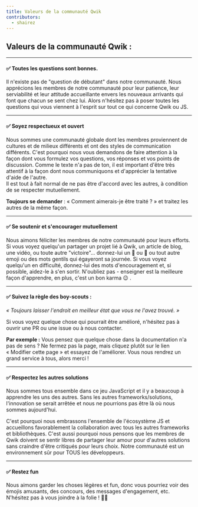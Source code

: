 ```yaml
---
title: Valeurs de la communauté Qwik
contributors:
  - shairez
---
```


## Valeurs de la communauté Qwik :

---

#### ✅ Toutes les questions sont bonnes.

Il n'existe pas de "question de débutant" dans notre communauté.
Nous apprécions les membres de notre communauté pour leur patience, leur serviabilité et leur attitude accueillante envers les nouveaux arrivants qui font que chacun se sent chez lui.
Alors n'hésitez pas à poser toutes les questions qui vous viennent à l'esprit sur tout ce qui concerne Qwik ou JS.

---

#### ✅ Soyez respectueux et ouvert

Nous sommes une communauté globale dont les membres proviennent de cultures et de milieux différents et ont des styles de communication différents.
C'est pourquoi nous vous demandons de faire attention à la façon dont vous formulez vos questions, vos réponses et vos points de discussion.
Comme le texte n'a pas de ton, il est important d'être très attentif à la façon dont nous communiquons et d'apprécier la tentative d'aide de l'autre.  
Il est tout à fait normal de ne pas être d'accord avec les autres, à condition de se respecter mutuellement.

**Toujours se demander** : « Comment aimerais-je être traité ? » et traitez les autres de la même façon.

---

#### ✅ Se soutenir et s'encourager mutuellement

Nous aimons féliciter les membres de notre communauté pour leurs efforts.
Si vous voyez quelqu'un partager un projet lié à Qwik, un article de blog, une vidéo, ou toute autre "victoire"...
donnez-lui un 👏 ou 🚀 ou tout autre emoji ou des mots gentils qui égayeront sa journée.
Si vous voyez quelqu'un en difficulté, donnez-lui des mots d'encouragement et, si possible,
aidez-le à s'en sortir. N'oubliez pas - enseigner est la meilleure façon d'apprendre, en plus, c'est un bon karma 😉 .

---

#### ✅ Suivez la règle des boy-scouts :

_« Toujours laisser l'endroit en meilleur état que vous ne l'avez trouvé. »_

Si vous voyez quelque chose qui pourrait être amélioré, n'hésitez pas à ouvrir une PR ou une issue ou à nous contacter.

**Par exemple :** Vous pensez que quelque chose dans la documentation n'a pas de sens ?
Ne fermez pas la page, mais cliquez plutôt sur le lien « Modifier cette page » et essayez de l'améliorer.
Vous nous rendrez un grand service à tous, alors merci !

---

#### ✅ Respectez les autres solutions

Nous sommes tous ensemble dans ce jeu JavaScript et il y a beaucoup à apprendre les uns des autres.
Sans les autres frameworks/solutions, l'innovation se serait arrêtée et nous ne pourrions pas être là où nous sommes aujourd'hui.

C'est pourquoi nous embrassons l'ensemble de l'écosystème JS et accueillons favorablement la collaboration avec tous les autres frameworks et bibliothèques.
C'est aussi pourquoi nous pensons que les membres de Qwik doivent se sentir libres de partager leur amour pour d'autres solutions sans craindre d'être critiqués pour leurs choix.
Notre communauté est un environnement sûr pour TOUS les développeurs.

---

#### ✅ Restez fun

Nous aimons garder les choses légères et fun, donc vous pourriez voir des émojis amusants, des concours,
des messages d'engagement, etc. N'hésitez pas à vous joindre à la folie ! 🤪😊
